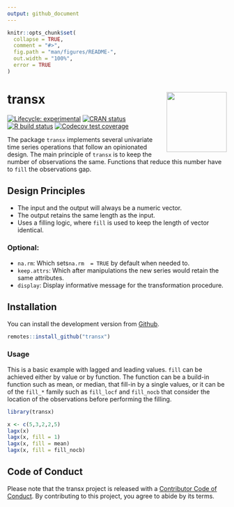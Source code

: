 ```yaml
---
output: github_document
---
```


<!-- README.md is generated from README.Rmd. Please edit that file -->

```r
knitr::opts_chunk$set(
  collapse = TRUE,
  comment = "#>",
  fig.path = "man/figures/README-",
  out.width = "100%",
  error = TRUE
)
```
# transx <a href='https://kvasilopoulos.github.io/transx/'><img src='man/figures/logo.png' align="right" height="138" /></a>

<!-- badges: start -->
[![Lifecycle: experimental](https://img.shields.io/badge/lifecycle-experimental-orange.svg)](https://www.tidyverse.org/lifecycle/#experimental)
[![CRAN status](https://www.r-pkg.org/badges/version/transx)](https://CRAN.R-project.org/package=transx)
[![R build status](https://github.com/kvasilopoulos/transx/workflows/R-CMD-check/badge.svg)](https://github.com/kvasilopoulos/transx/actions)
[![Codecov test coverage](https://codecov.io/gh/kvasilopoulos/transx/branch/master/graph/badge.svg)](https://codecov.io/gh/kvasilopoulos/transx?branch=master)
<!-- badges: end -->

The package `transx` implements several univariate time series operations that follow an opinionated design. The main principle of `transx` is to keep the number of observations the same. Functions that reduce this number have to `fill` the observations gap.

## Design Principles

* The input and the output will always be a numeric vector.
* The output retains the same length as the input.
* Uses a filling logic, where `fill` is used to keep the length of vector identical.

### Optional:

* `na.rm`: Which sets`na.rm  = TRUE` by default when needed to.
* `keep.attrs`: Which after manipulations the new series would retain the same attributes.
* `display`: Display informative message for the transformation procedure.

## Installation

 You can install the development version from [Github](https://github.com/kvasilopoulos/transx).

``` r
remotes::install_github("transx")
```

### Usage

This is a basic example with lagged and leading values. `fill` can be achieved either
by value or by function. The function can be a build-in function such as mean, or median, 
that fill-in by a single values, or it can be of the `fill_*` family such as `fill_locf` and
`fill_nocb` that consider the location of the observations before performing the filling.

```r
library(transx)

x <- c(5,3,2,2,5)
lagx(x)
lagx(x, fill = 1)
lagx(x, fill = mean)
lagx(x, fill = fill_nocb)
```


## Code of Conduct
  
Please note that the transx project is released with a [Contributor Code of Conduct](https://kvasilopoulos.github.io/transx//CODE_OF_CONDUCT.html). By contributing to this project, you agree to abide by its terms.

